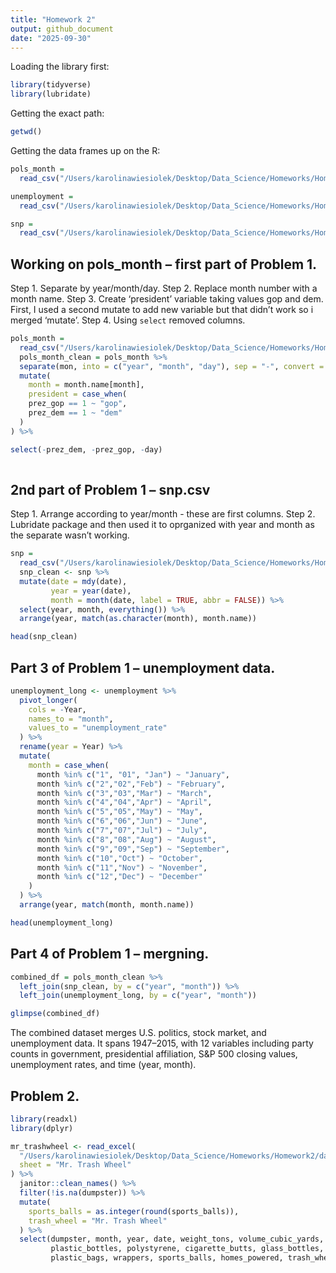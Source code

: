 ```yaml
---
title: "Homework 2"
output: github_document
date: "2025-09-30"
---
```


Loading the library first: 

```r
library(tidyverse)
library(lubridate)
```

Getting the exact path:
```r
getwd()
```

Getting the data frames up on the R:
```r
pols_month = 
  read_csv("/Users/karolinawiesiolek/Desktop/Data_Science/Homeworks/Homework2/data/pols-month.csv") 

unemployment = 
  read_csv("/Users/karolinawiesiolek/Desktop/Data_Science/Homeworks/Homework2/data/unemployment.csv") 

snp = 
  read_csv("/Users/karolinawiesiolek/Desktop/Data_Science/Homeworks/Homework2/data/snp.csv") 

```

## Working on pols_month -- first part of Problem 1.

Step 1. Separate by year/month/day.
Step 2. Replace month number with a month name.
Step 3. Create 'president' variable taking values gop and dem. First, I used a second mutate to add new variable but that didn't work so i merged 'mutate'.
Step 4. Using `select` removed columns. 

```r
pols_month =
  read_csv("/Users/karolinawiesiolek/Desktop/Data_Science/Homeworks/Homework2/data/pols-month.csv")
  pols_month_clean = pols_month %>% 
  separate(mon, into = c("year", "month", "day"), sep = "-", convert = TRUE) %>% 
  mutate(
    month = month.name[month],
    president = case_when(
    prez_gop == 1 ~ "gop",
    prez_dem == 1 ~ "dem"
  )
) %>% 

select(-prez_dem, -prez_gop, -day) 
 
```



## 2nd part of Problem 1 -- snp.csv 
Step 1. Arrange according to year/month - these are first columns. 
Step 2. Lubridate package and then used it to oprganized with year and month as the separate wasn't working. 

```r
snp =
  read_csv("/Users/karolinawiesiolek/Desktop/Data_Science/Homeworks/Homework2/data/snp.csv")
  snp_clean <- snp %>%
  mutate(date = mdy(date),                
         year = year(date),
         month = month(date, label = TRUE, abbr = FALSE)) %>%  
  select(year, month, everything()) %>%
  arrange(year, match(as.character(month), month.name))

head(snp_clean)
```


## Part 3 of Problem 1 -- unemployment data.

```r
unemployment_long <- unemployment %>% 
  pivot_longer(
    cols = -Year,          
    names_to = "month",
    values_to = "unemployment_rate"
  ) %>% 
  rename(year = Year) %>%  
  mutate(
    month = case_when(
      month %in% c("1", "01", "Jan") ~ "January",
      month %in% c("2","02","Feb") ~ "February",
      month %in% c("3","03","Mar") ~ "March",
      month %in% c("4","04","Apr") ~ "April",
      month %in% c("5","05","May") ~ "May",
      month %in% c("6","06","Jun") ~ "June",
      month %in% c("7","07","Jul") ~ "July",
      month %in% c("8","08","Aug") ~ "August",
      month %in% c("9","09","Sep") ~ "September",
      month %in% c("10","Oct") ~ "October",
      month %in% c("11","Nov") ~ "November",
      month %in% c("12","Dec") ~ "December"
    )
  ) %>%
  arrange(year, match(month, month.name))

head(unemployment_long)

```

## Part 4 of Problem 1 -- mergning. 


```r
combined_df = pols_month_clean %>%
  left_join(snp_clean, by = c("year", "month")) %>%
  left_join(unemployment_long, by = c("year", "month"))

glimpse(combined_df)
```

The combined dataset merges U.S. politics, stock market, and unemployment data. It spans 1947–2015, with 12 variables including party counts in government, presidential affiliation, S&P 500 closing values, unemployment rates, and time (year, month).

## Problem 2. 

```r
library(readxl)
library(dplyr)
```


```r
mr_trashwheel <- read_excel(
  "/Users/karolinawiesiolek/Desktop/Data_Science/Homeworks/Homework2/data/Trash_Wheel_Collection_Data.xlsx",
  sheet = "Mr. Trash Wheel"
) %>% 
  janitor::clean_names() %>% 
  filter(!is.na(dumpster)) %>% 
  mutate(
    sports_balls = as.integer(round(sports_balls)),
    trash_wheel = "Mr. Trash Wheel"
  ) %>% 
  select(dumpster, month, year, date, weight_tons, volume_cubic_yards,
         plastic_bottles, polystyrene, cigarette_butts, glass_bottles,
         plastic_bags, wrappers, sports_balls, homes_powered, trash_wheel)
```


